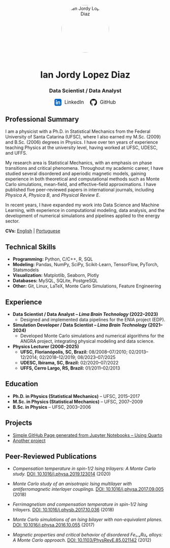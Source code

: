 <div class="profile-header" style="text-align:center; margin-top: 1em;">
  <img src="assets/img/headshot_circle.png" alt="Ian Jordy Lopez Diaz" class="profile-pic" style="width:150px; border-radius:50%; margin-bottom:1em;">
  <h1>Ian Jordy Lopez Diaz</h1>
  <h3>Data Scientist / Data Analyst</h3>
  <p class="social-links" style="font-size:1.1em; margin-top:0.5em;">
    <a href="https://www.linkedin.com/in/ianlopezdiaz" target="_blank" style="text-decoration:none; margin-right:1em;">
      <svg xmlns="http://www.w3.org/2000/svg" width="22" height="22" viewBox="0 0 24 24" fill="#0A66C2" style="vertical-align:middle; margin-right:0.3em;">
        <path d="M19 0h-14c-2.76 0-5 2.24-5 5v14c0 2.76 
        2.24 5 5 5h14c2.76 0 5-2.24 
        5-5v-14c0-2.76-2.24-5-5-5zm-11 
        19h-3v-10h3v10zm-1.5-11.3c-.97 
        0-1.75-.79-1.75-1.75s.78-1.75 
        1.75-1.75 1.75.79 1.75 
        1.75-.78 1.75-1.75 1.75zm13.5 
        11.3h-3v-5.6c0-1.34-.03-3.06-1.87-3.06-1.87 
        0-2.16 1.46-2.16 
        2.96v5.7h-3v-10h2.88v1.37h.04c.4-.75 
        1.38-1.54 2.84-1.54 
        3.04 0 3.6 2 3.6 4.6v5.6z"/>
      </svg>
      LinkedIn
    </a>
    <a href="https://github.com/ianlopezdiaz" target="_blank" style="text-decoration:none;">
      <svg xmlns="http://www.w3.org/2000/svg" width="22" height="22" viewBox="0 0 24 24" fill="#181717" style="vertical-align:middle; margin-right:0.3em;">
        <path d="M12 0C5.37 0 0 5.37 0 
        12c0 5.3 3.438 9.8 8.205 
        11.385.6.113.82-.26.82-.577 
        0-.285-.01-1.04-.015-2.04-3.338.726-4.042-1.61-4.042-1.61-.546-1.387-1.333-1.756-1.333-1.756-1.09-.745.083-.73.083-.73 
        1.205.084 1.84 1.237 
        1.84 1.237 1.07 1.834 
        2.807 1.304 3.492.997.107-.775.418-1.304.762-1.605-2.665-.305-5.467-1.333-5.467-5.932 
        0-1.31.468-2.38 
        1.235-3.22-.123-.304-.535-1.527.117-3.176 
        0 0 1.008-.322 3.3 
        1.23a11.51 11.51 0 0 1 3.003-.403c1.02.005 
        2.045.138 3.003.403 
        2.29-1.552 3.296-1.23 
        3.296-1.23.653 1.649.242 
        2.872.12 3.176.77.84 
        1.233 1.91 1.233 3.22 
        0 4.61-2.807 5.624-5.48 
        5.922.43.372.823 1.102.823 
        2.222 0 1.606-.015 2.898-.015 
        3.293 0 .32.216.694.825.576A12.01 
        12.01 0 0 0 24 12c0-6.63-5.37-12-12-12z"/>
      </svg>
      GitHub
    </a>
  </p>
</div>



::: {.callout collapse=false}
# Professional Summary

I am a physicist with a Ph.D. in Statistical Mechanics from the Federal University of Santa Catarina (UFSC),
where I also earned my M.Sc. (2009) and B.Sc. (2006) degrees in Physics.
I have over ten years of experience teaching Physics at the university level, having worked at UFSC, UDESC, and UFFS.

My research area is Statistical Mechanics, with an emphasis on phase transitions and critical phenomena.
Throughout my academic career, I have studied several disordered and aperiodic magnetic models,
gaining experience in both theoretical and computational methods such as Monte Carlo simulations, mean-field, and effective-field approximations.
I have published five peer-reviewed papers in international journals, including *Physica A*, *Physica B*, and *Physical Review E*.

In recent years, I have expanded my work into Data Science and Machine Learning, with experience in computational modeling,
data analysis, and the development of numerical simulations and pipelines applied to the energy sector.

**CVs:** [English](assets/pdf/ian-curriculum-en.pdf) | [Portuguese](assets/pdf/ian-curriculum-pt.pdf)

:::



::: {.callout collapse=true}
# Technical Skills

* **Programming:** Python, C/C++, R, SQL
* **Modeling:** Pandas, NumPy, SciPy, Scikit-Learn, TensorFlow, PyTorch, Statsmodels
* **Visualization:** Matplotlib, Seaborn, Plotly
* **Databases:** MySQL, SQLite, PostgreSQL
* **Other:** Git, Linux, LaTeX, Monte Carlo Simulations, Feature Engineering
:::



::: {.callout collapse=true}
# Experience

* **Data Scientist / Data Analyst -- *Lima Brain Technology* (2022--2023)**
	- Designed and implemented data pipelines for the ENIA project (EDP).
* **Simulation Developer / Data Scientist -- *Lima Brain Technology* (2021--2024)**
	- Developed Monte Carlo simulations and numerical algorithms for the ANGRA project, integrating physical modeling and data science.
* **Physics Lecturer (2008--2025)**
	- **UFSC, Florianópolis, SC, Brazil:** 08/2008--07/2010; 02/2013--12/2014; 02/2018--12/2019; 08/2023--07/2025
	- **UDESC, Ibirama, SC, Brazil:** 02/2020--07/2022
	- **UFFS, Cerro Largo, RS, Brazil:** 01/2011--02/2013

:::



::: {.callout collapse=true}
# Education

* **Ph.D. in Physics (Statistical Mechanics)** -- UFSC, 2015--2017
* **M.Sc. in Physics (Statistical Mechanics)** -- UFSC, 2007--2009
* **B.Sc. in Physics** -- UFSC, 2003--2006
:::



::: {.callout collapse=true}
# Projects

- [Simple GitHub Page generated from Jupyter Notebooks -- Using Quarto](https://ianlopezdiaz.github.io/gh-page-from-jupyter-notebook/)
- [Another project](link)

:::



::: {.callout collapse=true}
# Peer-Reviewed Publications

* *Compensation temperature in spin-1/2 Ising trilayers: A Monte Carlo study.*
  [DOI: 10.1016/j.physa.2019.123014](https://doi.org/10.1016/j.physa.2019.123014) (2020)

* *Monte Carlo study of an anisotropic Ising multilayer with antiferromagnetic interlayer couplings.*
  [DOI: 10.1016/j.physa.2017.09.005](https://doi.org/10.1016/j.physa.2017.09.005) (2018)

* *Ferrimagnetism and compensation temperature in spin-1/2 Ising trilayers.*
  [DOI: 10.1016/j.physb.2017.10.036](https://doi.org/10.1016/j.physb.2017.10.036) (2018)

* *Monte Carlo simulations of an Ising bilayer with non-equivalent planes.*
  [DOI: 10.1016/j.physa.2016.10.055](https://doi.org/10.1016/j.physa.2016.10.055) (2017)

* *Magnetic properties and critical behavior of disordered Fe₁₋ₓRuₓ alloys: A Monte Carlo approach.*
  [DOI: 10.1103/PhysRevE.85.021142](https://doi.org/10.1103/PhysRevE.85.021142) (2012)
:::


